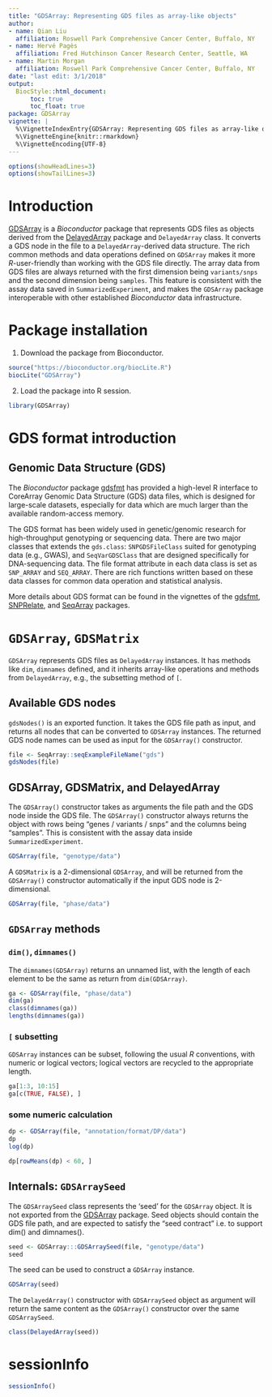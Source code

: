 ```yaml
---
title: "GDSArray: Representing GDS files as array-like objects"
author:
- name: Qian Liu
  affiliation: Roswell Park Comprehensive Cancer Center, Buffalo, NY
- name: Hervé Pagès
  affiliation: Fred Hutchinson Cancer Research Center, Seattle, WA
- name: Martin Morgan
  affiliation: Roswell Park Comprehensive Cancer Center, Buffalo, NY
date: "last edit: 3/1/2018"
output:
  BiocStyle::html_document:
      toc: true
      toc_float: true
package: GDSArray
vignette: |
  %\VignetteIndexEntry{GDSArray: Representing GDS files as array-like objects}
  %\VignetteEngine{knitr::rmarkdown}
  %\VignetteEncoding{UTF-8}
---
```


```r
options(showHeadLines=3)
options(showTailLines=3)
```

# Introduction

[GDSArray][] is a _Bioconductor_ package that represents GDS files as objects derived from the [DelayedArray][] package and `DelayedArray` class. It converts a GDS node in the file to a `DelayedArray`-derived data structure. The rich common methods and data operations defined on `GDSArray` makes it more _R_-user-friendly than working with the GDS file directly. The array data from GDS files are always returned with the first dimension being `variants/snps` and the second dimension being `samples`. This feature is consistent with the assay data saved in `SummarizedExperiment`, and makes the `GDSArray` package interoperable with other established _Bioconductor_ data infrastructure.

[GDSArray]: https://bioconductor.org/packages/GDSArray
[DelayedArray]: https://bioconductor.org/packages/DelayedArray

# Package installation

1. Download the package from Bioconductor.

```r
source("https://bioconductor.org/biocLite.R")
biocLite("GDSArray")
```

2. Load the package into R session.
```r
library(GDSArray)
```

# GDS format introduction

## Genomic Data Structure (GDS)

The _Bioconductor_ package [gdsfmt][] has provided a high-level R interface to CoreArray Genomic Data Structure (GDS) data files, which is designed for large-scale datasets, especially for data which are much larger than the available random-access memory.

The GDS format has been widely used in genetic/genomic research for high-throughput genotyping or sequencing data. There are two major classes that extends the `gds.class`: `SNPGDSFileClass` suited for genotyping data (e.g., GWAS), and `SeqVarGDSClass` that are designed specifically for DNA-sequencing data. The file format attribute in each data class is set as `SNP_ARRAY` and `SEQ_ARRAY`. There are rich functions written based on these data classes for common data operation and statistical analysis.

More details about GDS format can be found in the vignettes of the [gdsfmt][], [SNPRelate][], and [SeqArray][] packages.

[gdsfmt]: https://bioconductor.org/packages/gdsfmt
[SNPRelate]: https://bioconductor.org/packages/SNPRelate
[SeqArray]: https://bioconductor.org/packages/SeqArray

# `GDSArray`, `GDSMatrix`

`GDSArray` represents GDS files as `DelayedArray` instances. It has methods like `dim`, `dimnames` defined, and it inherits array-like operations and methods from `DelayedArray`, e.g., the subsetting method of `[`.

## Available GDS nodes

`gdsNodes()` is an exported function. It takes the GDS file path as input, and returns all nodes that can be converted to `GDSArray` instances. The returned GDS node names can be used as input for the `GDSArray()` constructor.

```r
file <- SeqArray::seqExampleFileName("gds")
gdsNodes(file)
```

## GDSArray, GDSMatrix, and DelayedArray

The `GDSArray()` constructor takes as arguments the file path and the GDS node inside the GDS file. The `GDSArray()` constructor always returns the object with rows being "genes / variants / snps" and the columns being "samples". This is consistent with the assay data inside `SummarizedExperiment`.

```r
GDSArray(file, "genotype/data")
```
A `GDSMatrix` is a 2-dimensional `GDSArray`, and will be returned from the `GDSArray()` constructor automatically if the input GDS node is 2-dimensional.

```r
GDSArray(file, "phase/data")
```

## `GDSArray` methods

### `dim()`, `dimnames()`

The `dimnames(GDSArray)` returns an unnamed list, with the length of each element to be the same as return from `dim(GDSArray)`.

```r
ga <- GDSArray(file, "phase/data")
dim(ga)
class(dimnames(ga))
lengths(dimnames(ga))
```

### `[` subsetting

`GDSArray` instances can be subset, following the usual _R_ conventions, with numeric or logical vectors; logical vectors are recycled to the appropriate length.

```r
ga[1:3, 10:15]
ga[c(TRUE, FALSE), ]
```

### some numeric calculation

```r
dp <- GDSArray(file, "annotation/format/DP/data")
dp
log(dp)

dp[rowMeans(dp) < 60, ]
```

## Internals: `GDSArraySeed`

The `GDSArraySeed` class represents the 'seed' for the `GDSArray` object. It is not exported from the [GDSArray][] package. Seed objects should contain the GDS file path, and are expected to satisfy the “seed contract” i.e. to support dim() and dimnames().

```r
seed <- GDSArray:::GDSArraySeed(file, "genotype/data")
seed
```

The seed can be used to construct a `GDSArray` instance.

```r
GDSArray(seed)
```

The `DelayedArray()` constructor with `GDSArraySeed` object as argument will return the same content as the `GDSArray()` constructor over the same `GDSArraySeed`.

```r
class(DelayedArray(seed))
```

# sessionInfo

```r
sessionInfo()
```
